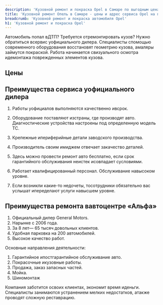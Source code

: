 ```yaml
---
description: 'Кузовной ремонт и покраска Opel в Самаре по выгодным ценам в сертифицированном сервисе Опель.'
title: 'Кузовной ремонт Опель в Самаре - цены и адрес сервиса Opel на покраску'
breadcrumb: 'Кузовной ремонт и покраска автомобиля Opel'
h1: 'Кузовной ремонт и покраска Opel'
---
```

<p>
	 Автомобиль попал вДТП? Требуется отремонтировать кузов? Нужно обратиться всервис уофициального дилера. Специалисты спомощью современного оборудования восстановят геометрию кузова, амаляры займутся покраской. Работа начинается свизуального осмотра идемонтажа поврежденных элементов кузова.
</p>
<h2>Цены</h2>

<h2>Преимущества сервиса уофициального дилера</h2>
<ol>
	<li>
	<p>
		 Работы уофициалов выполняются качественно ивсрок.
	</p>
 </li>
	<li>
	<p>
		 Оборудование поставляют изстраны, где производят авто. Диагностические устройства настроены под определенную модель ТС.
	</p>
 </li>
	<li>
	<p>
		 Крепежные ипериферийные детали заводского производства.
	</p>
 </li>
	<li>
	<p>
		 Производитель своим имиджем отвечает закачество деталей.
	</p>
 </li>
	<li>
	<p>
		 Здесь можно провести ремонт авто бесплатно, если срок гарантийного обслуживания неистек исовпадает сусловиями.
	</p>
 </li>
	<li>
	<p>
		 Работает квалифицированный персонал. Обслуживание навысоком уровне.
	</p>
 </li>
	<li>
	<p>
		 Если возникли <nobr>какие-то</nobr> недочеты, тосотрудники обязательно вас услышат ипеределают услуги навысшем уровне.
	</p>
 </li>
</ol>
<h2>Преимущества ремонта вавтоцентре «Альфа»</h2>
<ol>
	<li>Официальный дилер General Motors.</li>
	<li>Нарынке с 2006 года.</li>
	<li>За 8 лет— 65 тысяч довольных клиентов.</li>
	<li>Удобная парковка на 200 автомобилей.</li>
	<li>Высокое качество работ.</li>
</ol>
<p>
	 Основные направления деятельности:
</p>
<ol>
	<li>Гарантийное ипостгарантийное обслуживание авто.</li>
	<li>Покрасочные икузовные работы.</li>
	<li>Продажа, заказ запасных частей.</li>
	<li>Мойка.</li>
	<li>Шиномонтаж</li>
</ol>
<p>
	 Компания заботится освоих клиентах, экономит время иденьги. Специалисты занимаются устранением мелких недостатков, атакже проводят сложную реставрацию.
</p>